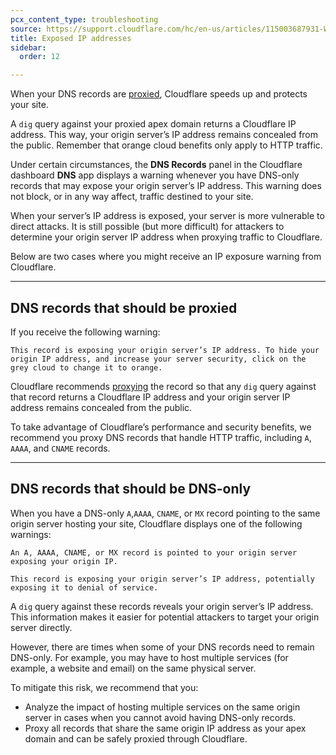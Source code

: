 ```yaml
---
pcx_content_type: troubleshooting
source: https://support.cloudflare.com/hc/en-us/articles/115003687931-Warning-about-exposing-your-origin-IP-address-via-DNS-records
title: Exposed IP addresses
sidebar:
  order: 12

---
```


When your DNS records are [proxied](/dns/proxy-status/), Cloudflare speeds up and protects your site.

A `dig` query against your proxied apex domain returns a Cloudflare IP address. This way, your origin server’s IP address remains concealed from the public. Remember that orange cloud benefits only apply to HTTP traffic.

Under certain circumstances, the **DNS Records** panel in the Cloudflare dashboard **DNS** app displays a warning whenever you have DNS-only records that may expose your origin server’s IP address. This warning does not block, or in any way affect, traffic destined to your site.

When your server’s IP address is exposed, your server is more vulnerable to direct attacks. It is still possible (but more difficult) for attackers to determine your origin server IP address when proxying traffic to Cloudflare.

Below are two cases where you might receive an IP exposure warning from Cloudflare.

***

## DNS records that should be proxied

If you receive the following warning:

`This record is exposing your origin server’s IP address. To hide your origin IP address, and increase your server security, click on the grey cloud to change it to orange.`

Cloudflare recommends [proxying](/dns/proxy-status/) the record so that any `dig` query against that record returns a Cloudflare IP address and your origin server IP address remains concealed from the public.

To take advantage of Cloudflare’s performance and security benefits, we recommend you proxy DNS records that handle HTTP traffic, including `A`, `AAAA`, and `CNAME` records.

***

## DNS records that should be DNS-only

When you have a DNS-only `A`,`AAAA`, `CNAME`, or `MX` record pointing to the same origin server hosting your site, Cloudflare displays one of the following warnings:

`An A, AAAA, CNAME, or MX record is pointed to your origin server exposing your origin IP.`

`This record is exposing your origin server’s IP address, potentially exposing it to denial of service.`

A `dig` query against these records reveals your origin server’s IP address. This information makes it easier for potential attackers to target your origin server directly.

However, there are times when some of your DNS records need to remain DNS-only. For example, you may have to host multiple services (for example, a website and email) on the same physical server.

To mitigate this risk, we recommend that you:

* Analyze the impact of hosting multiple services on the same origin server in cases when you cannot avoid having DNS-only records.
* Proxy all records that share the same origin IP address as your apex domain and can be safely proxied through Cloudflare.
